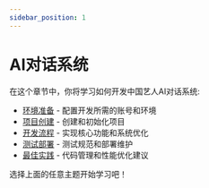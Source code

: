 ```yaml
---
sidebar_position: 1
---
```


# AI对话系统

在这个章节中，你将学习如何开发中国艺人AI对话系统:

- [环境准备](./environment.mdx) - 配置开发所需的账号和环境
- [项目创建](./project-setup.mdx) - 创建和初始化项目
- [开发流程](./development.mdx) - 实现核心功能和系统优化
- [测试部署](./testing-deployment.mdx) - 测试规范和部署维护
- [最佳实践](./best-practices.mdx) - 代码管理和性能优化建议

选择上面的任意主题开始学习吧！ 
